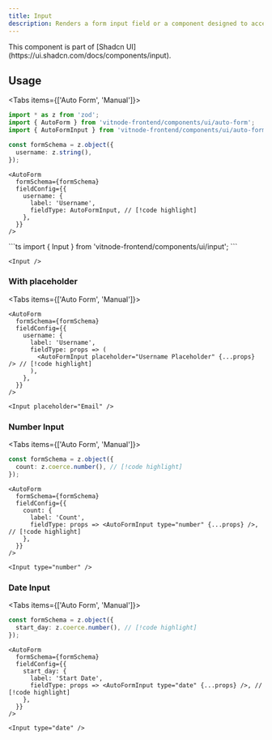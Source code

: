 ```yaml
---
title: Input
description: Renders a form input field or a component designed to accept user text or data.
---
```


<Callout title="Shadcn UI">
  This component is part of [Shadcn
  UI](https://ui.shadcn.com/docs/components/input).
</Callout>

## Usage


<Tabs items={['Auto Form', 'Manual']}>
  <Tab value="Auto Form">
```ts
import * as z from 'zod';
import { AutoForm } from 'vitnode-frontend/components/ui/auto-form';
import { AutoFormInput } from 'vitnode-frontend/components/ui/auto-form/fields/input';
```

```ts
const formSchema = z.object({
  username: z.string(),
});
```

```tsx
<AutoForm
  formSchema={formSchema}
  fieldConfig={{
    username: {
      label: 'Username',
      fieldType: AutoFormInput, // [!code highlight]
    },
  }}
/>
```

  </Tab>

  <Tab value="Manual">
```ts
import { Input } from 'vitnode-frontend/components/ui/input';
```

```tsx
<Input />
```

  </Tab>
</Tabs>

### With placeholder

<Tabs items={['Auto Form', 'Manual']}>
  <Tab value="Auto Form">

```tsx
<AutoForm
  formSchema={formSchema}
  fieldConfig={{
    username: {
      label: 'Username',
      fieldType: props => (
        <AutoFormInput placeholder="Username Placeholder" {...props} /> // [!code highlight]
      ),
    },
  }}
/>
```

  </Tab>

  <Tab value="Manual">

```tsx
<Input placeholder="Email" />
```

  </Tab>
</Tabs>

### Number Input

<Tabs items={['Auto Form', 'Manual']}>
  <Tab value="Auto Form">

```ts
const formSchema = z.object({
  count: z.coerce.number(), // [!code highlight]
});
```

```tsx
<AutoForm
  formSchema={formSchema}
  fieldConfig={{
    count: {
      label: 'Count',
      fieldType: props => <AutoFormInput type="number" {...props} />, // [!code highlight]
    },
  }}
/>
```

  </Tab>

  <Tab value="Manual">

```tsx
<Input type="number" />
```

  </Tab>
</Tabs>

### Date Input

<Tabs items={['Auto Form', 'Manual']}>
  <Tab value="Auto Form">

```ts
const formSchema = z.object({
  start_day: z.coerce.number(), // [!code highlight]
});
```

```tsx
<AutoForm
  formSchema={formSchema}
  fieldConfig={{
    start_day: {
      label: 'Start Date',
      fieldType: props => <AutoFormInput type="date" {...props} />, // [!code highlight]
    },
  }}
/>
```

  </Tab>

  <Tab value="Manual">

```tsx
<Input type="date" />
```

  </Tab>
</Tabs>
